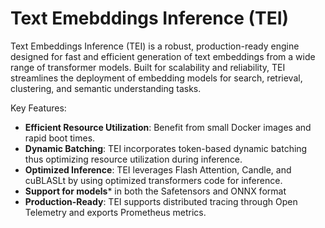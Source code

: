 # Text Emebddings Inference (TEI)

Text Embeddings Inference (TEI) is a robust, production-ready engine designed for fast and efficient generation of text
embeddings from a wide range of transformer models. Built for scalability and reliability, TEI streamlines the deployment
of embedding models for search, retrieval, clustering, and semantic understanding tasks.

Key Features:
- **Efficient Resource Utilization**: Benefit from small Docker images and rapid boot times.
- **Dynamic Batching**: TEI incorporates token-based dynamic batching thus optimizing resource utilization during inference.
- **Optimized Inference**: TEI leverages Flash Attention, Candle, and cuBLASLt by using optimized transformers code for inference.
- **Support for models*** in both the Safetensors and ONNX format
- **Production-Ready**: TEI supports distributed tracing through Open Telemetry and exports Prometheus metrics.